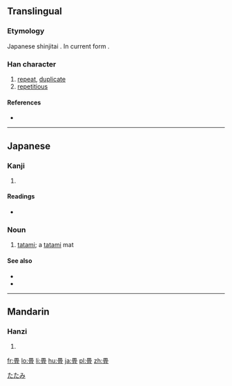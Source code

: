 {{also|疊}}
==Translingual==
{{ja-forms|畳|[[叠]]|疊}}
===Etymology===
Japanese shinjitai {{Han simp|疊|f=畾|t=田}}. In current form {{Han compound|田|冝}}.

===Han character===
{{Han char|rn=102|rad=田|as=07|sn=12|four=|canj=田月月一 (WBBM)}}

# [[repeat]], [[duplicate]]
# [[repetitious]]

====References====
* {{Han ref|kx=0764.041|dkj=21875|hdz=42544.011|uh=7573|ud=30067}}

----

==Japanese==

===Kanji===
{{ja-kanji|grade=c|rs=田07}}

# {{defn|Japanese|sort=田07}}

====Readings====
* {{ja-readings|on=[[じょう]] (jō), [[ちょう]] (chō)|kun=[[たたむ]] (tatamu), [[たたみ]] (tatami), [[かさねる]] (kasaneru)|nanori=}}

===Noun===
{{ja-noun|k|count=|hira=たたみ|rom=tatami}}

# [[tatami]]; a [[tatami]] mat

====See also====
* {{term|和室||Japanase-style room|tr=[[わしつ]], [[washitsu]]|lang=ja}}
* {{term|布団||[[futon]], sleeping mattress|tr=[[ふとん]], [[futon]]|lang=ja}}

[[Category:1000 Japanese basic words|たたみ]]

----

==Mandarin==

===Hanzi===
{{cmn-hanzi|pin=[[dàng]] ([[dang4]]), [[dié]] ([[die2]])|wg=tang<sup>4</sup>, tieh<sup>2</sup>}}

# {{defn|Mandarin|sort=田07}}

[[fr:畳]]
[[lo:畳]]
[[li:畳]]
[[hu:畳]]
[[ja:畳]]
[[pl:畳]]
[[zh:畳]]